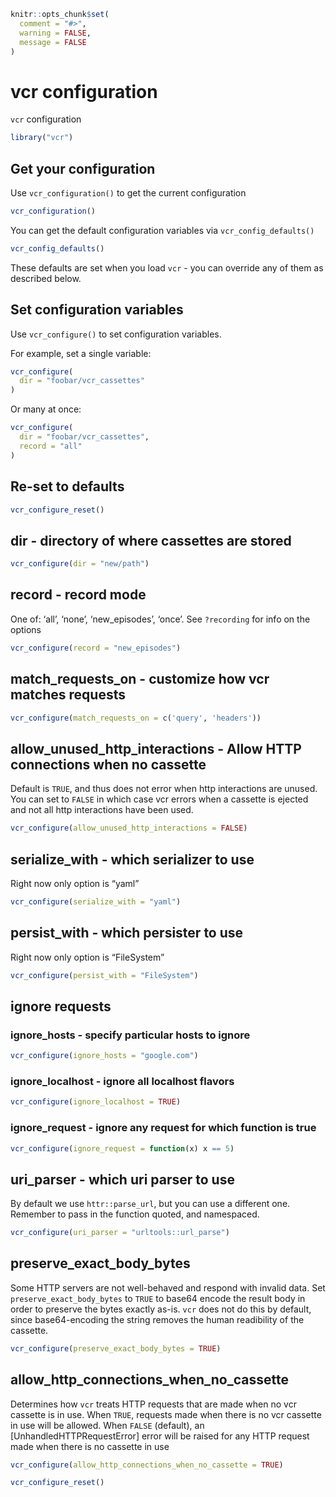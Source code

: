 ```r
knitr::opts_chunk$set(
  comment = "#>",
  warning = FALSE,
  message = FALSE
)
```


# vcr configuration {#vcr-configuration}

`vcr` configuration

```r
library("vcr")
```

## Get your configuration

Use `vcr_configuration()` to get the current configuration

```r
vcr_configuration()
```

You can get the default configuration variables via `vcr_config_defaults()`

```r
vcr_config_defaults()
```

These defaults are set when you load `vcr` - you can override any of them as described below.

## Set configuration variables

Use `vcr_configure()` to set configuration variables.

For example, set a single variable:

```r
vcr_configure(
  dir = "foobar/vcr_cassettes"
)
```

Or many at once:

```r
vcr_configure(
  dir = "foobar/vcr_cassettes",
  record = "all"
)
```

## Re-set to defaults {#config-reset}

```r
vcr_configure_reset()
```

## dir - directory of where cassettes are stored {#config-dir}

```r
vcr_configure(dir = "new/path")
```

## record - record mode {#config-record-mode}

One of: 'all', 'none', 'new_episodes', 'once'. See `?recording` for info on the options

```r
vcr_configure(record = "new_episodes")
```

## match_requests_on - customize how vcr matches requests {#config-match-on}

```r
vcr_configure(match_requests_on = c('query', 'headers'))
```

## allow_unused_http_interactions - Allow HTTP connections when no cassette {#config-allow-unused}

Default is `TRUE`, and thus does not error when http interactions are unused. You 
can set to `FALSE` in which case vcr errors when a cassette is ejected and 
not all http interactions have been used.

```r
vcr_configure(allow_unused_http_interactions = FALSE)
```

## serialize_with - which serializer to use {#config-serialize-with}

Right now only option is "yaml"

```r
vcr_configure(serialize_with = "yaml")
```

## persist_with - which persister to use {#config-persist-with}

Right now only option is "FileSystem"

```r
vcr_configure(persist_with = "FileSystem")
```

## ignore requests  {#config-ignore-requests}

### ignore_hosts - specify particular hosts to ignore

```r
vcr_configure(ignore_hosts = "google.com")
```

### ignore_localhost - ignore all localhost flavors

```r
vcr_configure(ignore_localhost = TRUE)
```

### ignore_request - ignore any request for which function is true

```r
vcr_configure(ignore_request = function(x) x == 5)
```

## uri_parser - which uri parser to use {#config-uri-parser}

By default we use `httr::parse_url`, but you can use a different one. Remember 
to pass in the function quoted, and namespaced.

```r
vcr_configure(uri_parser = "urltools::url_parse")
```

## preserve_exact_body_bytes {#config-preserve-exact-body-bytes}

Some HTTP servers are not well-behaved and respond with invalid data. Set 
`preserve_exact_body_bytes` to `TRUE` to base64 encode the result body in 
order to preserve the bytes exactly as-is. `vcr` does not do this by
default, since base64-encoding the string removes the human readibility 
of the cassette.

```r
vcr_configure(preserve_exact_body_bytes = TRUE)
```

## allow_http_connections_when_no_cassette {#allow-http-connections-when-no-cassette}

Determines how `vcr` treats HTTP requests that are made when no vcr cassette is in use. 
When `TRUE`, requests made when there is no vcr cassette in use will be allowed.
When `FALSE` (default), an [UnhandledHTTPRequestError] error will be raised for 
any HTTP request made when there is no cassette in use

```r
vcr_configure(allow_http_connections_when_no_cassette = TRUE)
```


```r
vcr_configure_reset()
```
